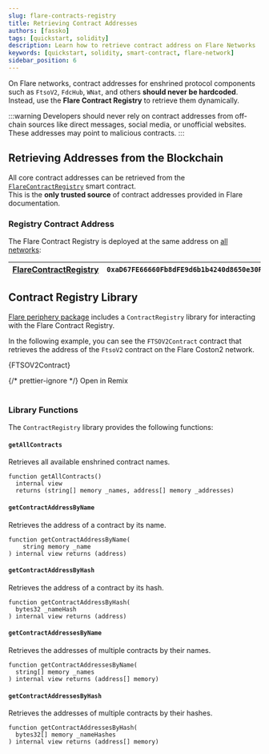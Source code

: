 ```yaml
---
slug: flare-contracts-registry
title: Retrieving Contract Addresses
authors: [fassko]
tags: [quickstart, solidity]
description: Learn how to retrieve contract address on Flare Networks
keywords: [quickstart, solidity, smart-contract, flare-network]
sidebar_position: 6
---
```



On Flare networks, contract addresses for enshrined protocol components such as `FtsoV2`, `FdcHub`, `WNat`, and others **should never be hardcoded**.
Instead, use the **Flare Contract Registry** to retrieve them dynamically.

:::warning
Developers should never rely on contract addresses from off-chain sources like direct messages, social media, or unofficial websites.
These addresses may point to malicious contracts.
:::

## Retrieving Addresses from the Blockchain

All core contract addresses can be retrieved from the [`FlareContractRegistry`](/network/solidity-reference/IFlareContractRegistry) smart contract.  
This is the **only trusted source** of contract addresses provided in Flare documentation.

### Registry Contract Address

The Flare Contract Registry is deployed at the same address on [all networks](/network/solidity-reference):

| [FlareContractRegistry](/network/solidity-reference/IFlareContractRegistry) | `0xaD67FE66660Fb8dFE9d6b1b4240d8650e30F6019` |
| --------------------------------------------------------------------------- | -------------------------------------------- |

## Contract Registry Library

[Flare periphery package](https://www.npmjs.com/package/@flarenetwork/flare-periphery-contracts) includes a `ContractRegistry` library for interacting with the Flare Contract Registry.

In the following example, you can see the `FTSOV2Contract` contract that retrieves the address of the `FtsoV2` contract on the Flare Coston2 network.

<CodeBlock language="solidity" title="contracts/FTSOV2Contract.sol">
  {FTSOV2Contract}
</CodeBlock>

{/* prettier-ignore */}
<Remix fileName="FTSOV2Contract.sol">Open in Remix</Remix>
<br></br>

### Library Functions

The `ContractRegistry` library provides the following functions:

#### `getAllContracts`

Retrieves all available enshrined contract names.

```solidity
function getAllContracts()
  internal view
  returns (string[] memory _names, address[] memory _addresses)
```

#### `getContractAddressByName`

Retrieves the address of a contract by its name.

```solidity
function getContractAddressByName(
    string memory _name
) internal view returns (address)
```

#### `getContractAddressByHash`

Retrieves the address of a contract by its hash.

```solidity
function getContractAddressByHash(
  bytes32 _nameHash
) internal view returns (address)
```

#### `getContractAddressesByName`

Retrieves the addresses of multiple contracts by their names.

```solidity
function getContractAddressesByName(
  string[] memory _names
) internal view returns (address[] memory)
```

#### `getContractAddressesByHash`

Retrieves the addresses of multiple contracts by their hashes.

```solidity
function getContractAddressesByHash(
  bytes32[] memory _nameHashes
) internal view returns (address[] memory)
```
